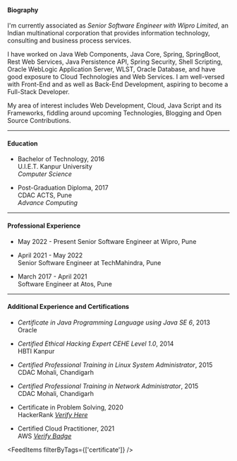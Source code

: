 <AuthorBanner></AuthorBanner>

#### Biography

I'm currently associated as *Senior Software Engineer with Wipro Limited*, an Indian multinational corporation that provides information technology, consulting and business process services.

I have worked on Java Web Components, Java Core, Spring, SpringBoot, Rest Web Services, Java Persistence API, Spring Security, Shell Scripting, Oracle WebLogic Application Server, WLST, Oracle Database, and have good exposure to Cloud Technologies and Web Services.
I am well-versed with Front-End and as well as Back-End Development, aspiring to become a Full-Stack Developer.

My area of interest includes Web Development, Cloud, Java Script and its Frameworks, fiddling around upcoming Technologies, Blogging and Open Source Contributions.

---

#### Education

- Bachelor of Technology, 2016  
  U.I.E.T. Kanpur University  
  _Computer Science_

- Post-Graduation Diploma, 2017  
  CDAC ACTS, Pune  
  _Advance Computing_

---

#### Professional Experience

- May 2022 - Present
   Senior Software Engineer at Wipro, Pune

- April 2021 - May 2022  
   Senior Software Engineer at TechMahindra, Pune

- March 2017 - April 2021  
   Software Engineer at Atos, Pune

---

#### Additional Experience and Certifications

- _Certificate in Java Programming Language using Java SE 6_, 2013  
  Oracle

- _Certified Ethical Hacking Expert CEHE Level 1.0_, 2014  
  HBTI Kanpur

- _Certified Professional Training in Linux System Administrator_, 2015  
  CDAC Mohali, Chandigarh

- _Certified Professional Training in Network Administrator_, 2015  
  CDAC Mohali, Chandigarh

- Certificate in Problem Solving, 2020  
  HackerRank [_Verify Here_](https://www.hackerrank.com/certificates/5c0b095f1ebd)

- Certified Cloud Practitioner, 2021    
  AWS [_Verify Badge_](https://www.credly.com/badges/0be6d79a-034e-4a3e-ab04-9199af2d71a6)

<FeedItems filterByTags={['certificate']} />
